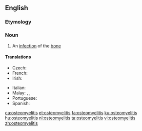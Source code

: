 ==English==
{{wikipedia}}

===Etymology===
{{prefix|osteo|myelitis|lang=en}}

===Noun===
{{en-noun|-|osteomyelitides|es}}

# {{label|en|pathology}} An [[infection]] of the [[bone]]

====Translations====
{{trans-top|pathology: an infection of the bone}}
* Czech: {{t|cs|osteomyelitida|f}}
* French: {{t+|fr|ostéomyélite|f}}
* Irish: {{t|ga|oistéimiailíteas|m}}
{{trans-mid}}
* Italian: {{t+|it|osteomielite|f}}
* Malay: {{t|ms|radang sumsum tulang}}, {{t|ms|mielitis tulang}}, {{t|ms|osteomielitis}}
* Portuguese: {{t|pt|osteomielite|f}}
* Spanish: {{t|es|osteomielitis|f}}
{{trans-bottom}}

[[ca:osteomyelitis]]
[[et:osteomyelitis]]
[[fa:osteomyelitis]]
[[ku:osteomyelitis]]
[[hu:osteomyelitis]]
[[nl:osteomyelitis]]
[[ta:osteomyelitis]]
[[vi:osteomyelitis]]
[[zh:osteomyelitis]]